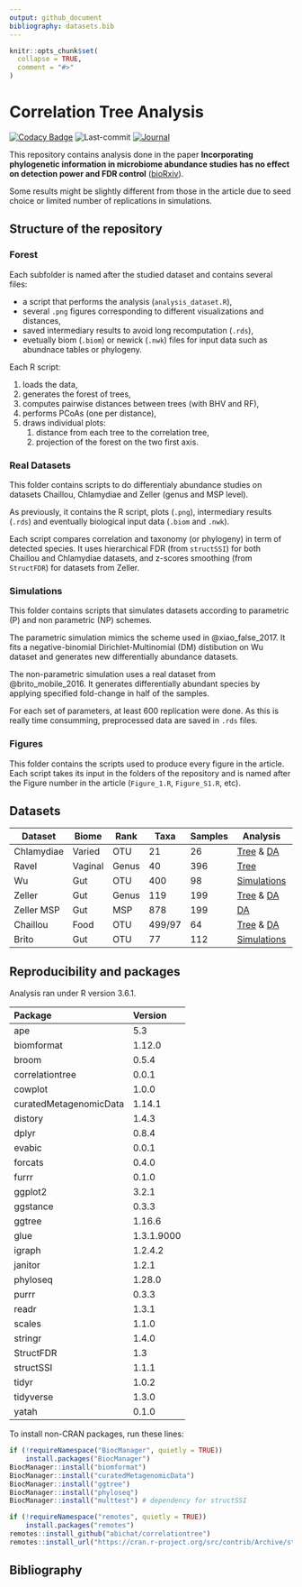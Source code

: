 ```yaml
---
output: github_document
bibliography: datasets.bib
---
```


<!-- README.md is generated from README.Rmd. Please edit that file -->

```r
knitr::opts_chunk$set(
  collapse = TRUE,
  comment = "#>"
)
```
# Correlation Tree Analysis

<!-- badges: start -->
[![Codacy Badge](https://api.codacy.com/project/badge/Grade/ba04cd22d16047bb831608b9a7a6702f)](https://www.codacy.com/app/abichat/correlationtree_analysis?utm_source=github.com&amp;utm_medium=referral&amp;utm_content=abichat/correlationtree_analysis&amp;utm_campaign=Badge_Grade)
![Last-commit](https://img.shields.io/github/last-commit/abichat/correlationtree_analysis.svg)
[![Journal](https://img.shields.io/badge/published-frontiers-blue)](https://www.frontiersin.org/articles/10.3389/fmicb.2020.00649/full)
<!-- badges: end -->

This repository contains analysis done in the paper **Incorporating phylogenetic information in microbiome abundance studies has no effect on detection power and FDR control** ([bioRxiv](https://www.biorxiv.org/content/10.1101/2020.01.31.928309v1)).

Some results might be slightly different from those in the article due to seed choice or limited number of replications in simulations.


## Structure of the repository

### Forest

Each subfolder is named after the studied dataset and contains several files:

- a script that performs the analysis (`analysis_dataset.R`),
- several `.png` figures corresponding to different visualizations and distances,
- saved intermediary results to avoid long recomputation (`.rds`),
- evetually biom (`.biom`) or newick (`.nwk`) files for input data such as abundnace tables or phylogeny.

Each R script:

1. loads the data,
2. generates the forest of trees,
3. computes pairwise distances between trees (with BHV and RF),
4. performs PCoAs (one per distance),
5. draws individual plots:
    1. distance from each tree to the correlation tree,
    2. projection of the forest on the two first axis.

### Real Datasets

This folder contains scripts to do differentialy abundance studies on datasets Chaillou, Chlamydiae and Zeller (genus and MSP level).

As previously, it contains the R script, plots (`.png`), intermediary results (`.rds`) and eventually biological input data (`.biom` and `.nwk`).

Each script compares correlation and taxonomy (or phylogeny) in term of detected species. It uses hierarchical FDR (from `structSSI`) for both Chaillou and Chlamydiae datasets, and z-scores smoothing (from `StructFDR`) for datasets from Zeller.

### Simulations

This folder contains scripts that simulates datasets according to parametric (P) and non parametric (NP) schemes.

The parametric simulation mimics the scheme used in @xiao_false_2017. It fits a negative-binomial Dirichlet-Multinomial (DM) distibution on Wu dataset and generates new differentially abundance datasets.

The non-parametric simulation uses a real dataset from @brito_mobile_2016. It generates differentially abundant species by applying specified fold-change in half of the samples.

For each set of parameters, at least 600 replication were done. As this is really time consumming, preprocessed data are saved in `.rds` files.


### Figures

This folder contains the scripts used to produce every figure in the article. Each script takes its input in the folders of the repository and is named after the Figure number in the article (`Figure_1.R`, `Figure_S1.R`, etc). 

## Datasets


| Dataset    | Biome   | Rank  | Taxa   | Samples | Analysis                                                    | Publication            |
|------------|---------|-------|--------|---------|-------------------------------------------------------------|------------------------|
| Chlamydiae | Varied  | OTU   | 21     | 26      | [Tree](forests/chlamydiae) & [DA](real_datasets/chlamydiae) | @caporaso_global_2011  |  
| Ravel      | Vaginal | Genus | 40     | 396     | [Tree](forests/ravel)                                       | @ravel_vaginal_2011    |
| Wu         | Gut     | OTU   | 400    | 98      | [Simulations](simulations/parametric)                       | @wu_linking_2011       |
| Zeller     | Gut     | Genus | 119    | 199     | [Tree](forests/zeller/) & [DA](real_datasets/zeller_genus)  | @zeller_potential_2014 | 
| Zeller MSP | Gut     | MSP   | 878    | 199     | [DA](real_datasets/zeller_msp)                              | @zeller_potential_2014 |
| Chaillou   | Food    | OTU   | 499/97 | 64      | [Tree](forests/chaillou) & [DA](real_datasets/chaillou)     | @chaillou_origin_2015  | 
| Brito      | Gut     | OTU   | 77     | 112     | [Simulations](simulations/non_parametric)                   | @brito_mobile_2016     |


## Reproducibility and packages

Analysis ran under R version 3.6.1.

| Package                | Version    |
| :--------------------- | :--------- |
| ape                    | 5.3        |
| biomformat             | 1.12.0     |
| broom                  | 0.5.4      |
| correlationtree        | 0.0.1      |
| cowplot                | 1.0.0      |
| curatedMetagenomicData | 1.14.1     |
| distory                | 1.4.3      |
| dplyr                  | 0.8.4      |
| evabic                 | 0.0.1      |
| forcats                | 0.4.0      |
| furrr                  | 0.1.0      |
| ggplot2                | 3.2.1      |
| ggstance               | 0.3.3      |
| ggtree                 | 1.16.6     |
| glue                   | 1.3.1.9000 |
| igraph                 | 1.2.4.2    |
| janitor                | 1.2.1      |
| phyloseq               | 1.28.0     |
| purrr                  | 0.3.3      |
| readr                  | 1.3.1      |
| scales                 | 1.1.0      |
| stringr                | 1.4.0      |
| StructFDR              | 1.3        |
| structSSI              | 1.1.1      |
| tidyr                  | 1.0.2      |
| tidyverse              | 1.3.0      |
| yatah                  | 0.1.0      |

To install non-CRAN packages, run these lines:
```r
if (!requireNamespace("BiocManager", quietly = TRUE))
    install.packages("BiocManager")
BiocManager::install("biomformat")
BiocManager::install("curatedMetagenomicData")
BiocManager::install("ggtree")
BiocManager::install("phyloseq")
BiocManager::install("multtest") # dependency for structSSI

if (!requireNamespace("remotes", quietly = TRUE))
    install.packages("remotes")
remotes::install_github("abichat/correlationtree")
remotes::install_url("https://cran.r-project.org/src/contrib/Archive/structSSI/structSSI_1.1.1.tar.gz") # archived from CRAN
```

## Bibliography
